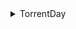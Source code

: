 <details><summary>TorrentDay</summary>

- Anime
- Audio Books
- Books
- Documentary
- Educational
- Movie/4K
- Movies/480p
- Movies/Bluray
- Movies/Bluray-Full
- Movies/DVD-R
- Movies/MP4
- Movies/Non-English
- Movies/Packs
- Movies/SD/x264
- Movies/x265
- Movies/XviD
- Music/Audio
- Music/Flac
- Music/Packs
- Music/Video
- Nintendo
- PC/Games
- PS
- Softwa/Packs
- Software
- TV/480p
- TV/Bluray
- TV/DVD-R
- TV/DVD-Rip
- TV/Mobile
- TV/Non-English
- TV/Packs
- TV/SD/x264
- TV/x264
- TV/x265
- TV/XviD
- XXX/0Day
- XXX/Movies
- XXX/Packs

</details>
